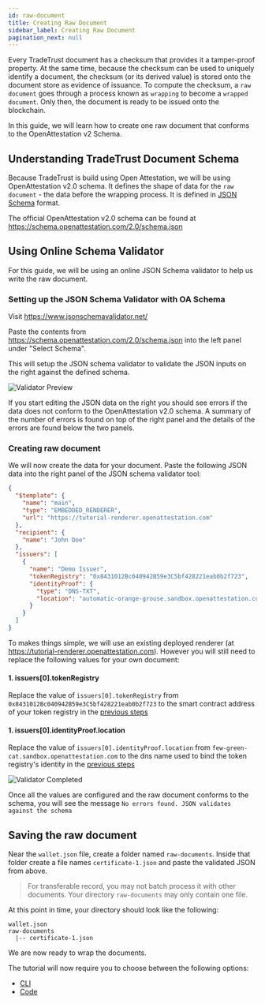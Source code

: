 ```yaml
---
id: raw-document
title: Creating Raw Document
sidebar_label: Creating Raw Document
pagination_next: null
---
```



<Flow />

Every TradeTrust document has a checksum that provides it a tamper-proof property. At the same time, because the checksum can be used to uniquely identify a document, the checksum (or its derived value) is stored onto the document store as evidence of issuance. To compute the checksum, a `raw document` goes through a process known as `wrapping` to become a `wrapped document`. Only then, the document is ready to be issued onto the blockchain.

In this guide, we will learn how to create one raw document that conforms to the OpenAttestation v2 Schema.

## Understanding TradeTrust Document Schema

Because TradeTrust is build using Open Attestation, we will be using OpenAttestation v2.0 schema. It defines the shape of data for the `raw document` - the data before the wrapping process. It is defined in [JSON Schema](https://json-schema.org/) format.

The official OpenAttestation v2.0 schema can be found at https://schema.openattestation.com/2.0/schema.json

## Using Online Schema Validator

For this guide, we will be using an online JSON Schema validator to help us write the raw document.

### Setting up the JSON Schema Validator with OA Schema

Visit https://www.jsonschemavalidator.net/

Paste the contents from https://schema.openattestation.com/2.0/schema.json into the left panel under "Select Schema".

This will setup the JSON schema validator to validate the JSON inputs on the right against the defined schema.

![Validator Preview](/docs/tutorial/verifiable-documents/ethereum/document-data/validator-preview.png)

If you start editing the JSON data on the right you should see errors if the data does not conform to the OpenAttestation v2.0 schema. A summary of the number of errors is found on top of the right panel and the details of the errors are found below the two panels.

### Creating raw document

We will now create the data for your document. Paste the following JSON data into the right panel of the JSON schema validator tool:

```json
{
  "$template": {
    "name": "main",
    "type": "EMBEDDED_RENDERER",
    "url": "https://tutorial-renderer.openattestation.com"
  },
  "recipient": {
    "name": "John Doe"
  },
  "issuers": [
    {
      "name": "Demo Issuer",
      "tokenRegistry": "0x8431012Bc040942B59e3C5bf428221eab0b2f723",
      "identityProof": {
        "type": "DNS-TXT",
        "location": "automatic-orange-grouse.sandbox.openattestation.com"
      }
    }
  ]
}
```

To makes things simple, we will use an existing deployed renderer (at https://tutorial-renderer.openattestation.com). However you will still need to replace the following values for your own document:

#### 1. issuers[0].tokenRegistry

Replace the value of `issuers[0].tokenRegistry` from `0x8431012Bc040942B59e3C5bf428221eab0b2f723` to the smart contract address of your token registry in the [previous steps](/docs/tutorial/transferable-records/token-registry/token-registry-cli)

#### 1. issuers[0].identityProof.location

Replace the value of `issuers[0].identityProof.location` from `few-green-cat.sandbox.openattestation.com` to the dns name used to bind the token registry's identity in the [previous steps](/docs/tutorial/transferable-records/dns)

![Validator Completed](/docs/tutorial/verifiable-documents/ethereum/document-data/validator-completed.png)

Once all the values are configured and the raw document conforms to the schema, you will see the message `No errors found. JSON validates against the schema`

## Saving the raw document

Near the `wallet.json` file, create a folder named `raw-documents`. Inside that folder create a file names `certificate-1.json` and paste the validated JSON from above.

> For transferable record, you may not batch process it with other documents. Your directory `raw-documents` may only contain one file.

At this point in time, your directory should look like the following:

```text
wallet.json
raw-documents
  |-- certificate-1.json
```

We are now ready to wrap the documents.

The tutorial will now require you to choose between the following options:

- [CLI](/docs/tutorial/transferable-records/wrapping-document/wrapping-document-cli)
- [Code](/docs/tutorial/transferable-records/wrapping-document/wrapping-document-code)

<Flow />
